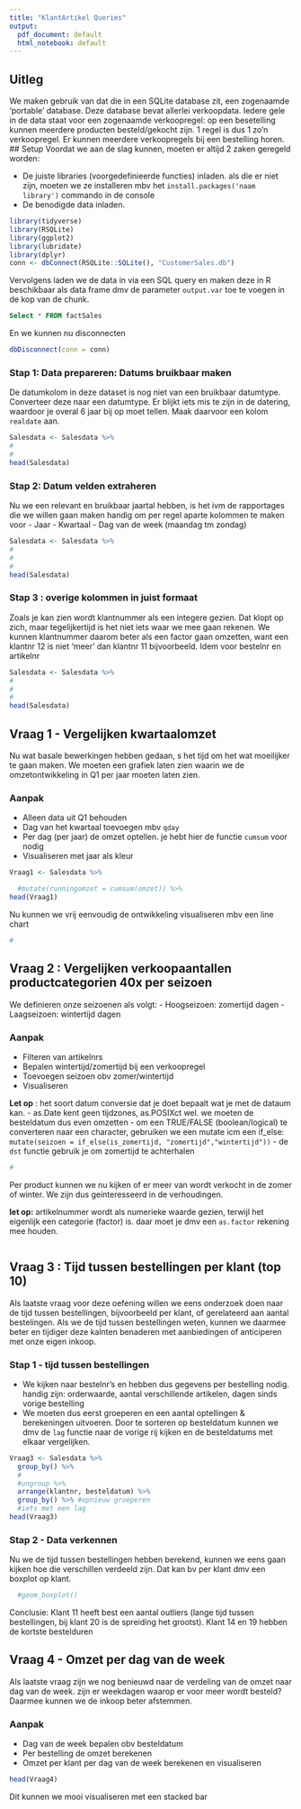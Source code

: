 ```yaml
---
title: "KlantArtikel Queries"
output:
  pdf_document: default
  html_notebook: default
---
```

## Uitleg
We maken gebruik van dat die in een SQLite database zit, een zogenaamde 'portable' database.  Deze database bevat allerlei verkoopdata.
Iedere gele in de data staat voor een zogenaamde verkoopregel: op een besetelling kunnen meerdere producten besteld/gekocht zijn. 1 regel is dus 1 zo'n verkoopregel. Er kunnen meerdere verkoopregels bij een bestelling horen.
## Setup
Voordat we aan de slag kunnen, moeten er altijd 2 zaken geregeld worden:

- De juiste libraries (voorgedefinieerde functies) inladen. als die er niet zijn, moeten we ze installeren mbv het `install.packages('naam library')` commando in de console
- De benodigde data inladen.

```r
library(tidyverse)
library(RSQLite)
library(ggplot2)
library(lubridate)
library(dplyr)
conn <- dbConnect(RSQLite::SQLite(), "CustomerSales.db")
```

Vervolgens laden we de data in via een SQL query en maken deze in R beschikbaar als data frame dmv de parameter `output.var` toe te voegen in de kop van de chunk.
```sql
Select * FROM factSales
```
En we kunnen nu disconnecten
```r
dbDisconnect(conn = conn)
```
### Stap 1: Data prepareren: Datums bruikbaar maken
De datumkolom in deze dataset is nog niet van een bruikbaar datumtype. Converteer deze naar een datumtype. Er blijkt iets mis te zijn in de datering, waardoor je overal 6 jaar bij op moet tellen. Maak daarvoor een kolom `realdate` aan.

```r
Salesdata <- Salesdata %>%
#
#
head(Salesdata)
```
### Stap 2: Datum velden extraheren
Nu we een relevant en bruikbaar jaartal hebben, is het ivm de rapportages die we willen gaan maken handig om per regel aparte kolommen te maken voor
- Jaar
- Kwartaal
- Dag van de week (maandag tm zondag)
```r
Salesdata <- Salesdata %>%
#
#
#
head(Salesdata)
```
### Stap 3 : overige kolommen in juist formaat
Zoals je kan zien  wordt klantnummer als een integere gezien. Dat klopt op zich, maar tegelijkertijd is het niet iets waar we mee gaan rekenen. We kunnen klantnummer daarom beter als een factor gaan omzetten, want een klantnr 12 is niet 'meer' dan klantnr 11 bijvoorbeeld. Idem voor bestelnr en artikelnr
```r
Salesdata <- Salesdata %>%
#
#
#
head(Salesdata)
```


## Vraag 1 - Vergelijken kwartaalomzet
Nu wat basale bewerkingen hebben gedaan, s het tijd om het wat moeilijker te gaan maken. We moeten een grafiek laten zien waarin we de omzetontwikkeling in Q1 per jaar moeten laten zien.

### Aanpak

- Alleen data uit Q1 behouden
- Dag van het kwartaal toevoegen mbv `qday`
- Per dag (per jaar) de omzet optellen. je hebt hier de functie `cumsum` voor nodig
- Visualiseren met jaar als kleur
```r
Vraag1 <- Salesdata %>%

  #mutate(runningomzet = cumsum(omzet)) %>%
head(Vraag1)
```
Nu kunnen we vrij eenvoudig de ontwikkeling visualiseren mbv een line chart

```r
#
```

## Vraag 2 : Vergelijken verkoopaantallen productcategorien 40x  per seizoen
We definieren onze seizoenen als volgt:
- Hoogseizoen: zomertijd dagen
- Laagseizoen: wintertijd dagen


### Aanpak
- Filteren van artikelnrs
- Bepalen wintertijd/zomertijd bij een verkoopregel
- Toevoegen seizoen obv zomer/wintertijd
- Visualiseren

**Let op** : het soort datum conversie dat je doet bepaalt wat je met de dataum kan. 
- as.Date kent geen tijdzones, as.POSIXct wel. we moeten de besteldatum dus even omzetten
- om een TRUE/FALSE (boolean/logical) te converteren naar een character, gebruiken we een mutate icm een if_else: `mutate(seizoen = if_else(is_zomertijd, "zomertijd","wintertijd"))`
- de `dst` functie gebruik je om zomertijd te achterhalen

```r
#
```
Per product kunnen we nu kijken of er meer van wordt verkocht in de zomer of winter. We zijn dus geinteresseerd in de verhoudingen.

**let op:** artikelnummer wordt als numerieke waarde gezien, terwijl het eigenlijk een categorie (factor) is. daar moet je dmv een `as.factor` rekening mee houden.

```r

```

## Vraag 3 : Tijd tussen bestellingen per klant (top 10)
Als laatste vraag voor deze oefening willen we eens onderzoek doen naar de tijd tussen bestellingen, bijvoorbeeld per klant, of gerelateerd aan aantal bestelingen.
Als we de tijd tussen bestellingen weten, kunnen we daarmee beter en tijdiger deze kalnten benaderen met aanbiedingen of anticiperen met onze eigen inkoop.

### Stap 1 - tijd tussen bestellingen
- We kijken naar bestelnr's  en hebben dus gegevens per bestelling nodig. handig zijn: orderwaarde, aantal verschillende artikelen, dagen sinds vorige bestelling
- We moeten dus eerst groeperen en een aantal optellingen & berekeningen uitvoeren. Door te sorteren op besteldatum kunnen we dmv de `lag` functie naar de vorige rij kijken en de besteldatums met elkaar vergelijken.

```r
Vraag3 <- Salesdata %>%
  group_by() %>%
  #
  #ungroup %>%
  arrange(klantnr, besteldatum) %>%
  group_by() %>% #opnieuw groeperen 
  #iets met een lag
head(Vraag3)
```
 
### Stap 2 - Data verkennen
Nu we de tijd tussen bestellingen hebben berekend, kunnen we eens gaan kijken hoe die verschillen verdeeld zijn. Dat kan bv per klant dmv een boxplot op klant.

```r
  #geom_boxplot()
```
Conclusie: Klant 11 heeft best een aantal outliers (lange tijd tussen bestellingen, bij klant 20 is de spreiding het grootst). Klant 14 en 19 hebben de kortste bestelduren

## Vraag 4 - Omzet per dag van de week
Als laatste vraag zijn we nog benieuwd naar de verdeling van de omzet naar dag van de week. zijn er weekdagen waarop er voor meer wordt besteld? Daarmee kunnen we de inkoop beter afstemmen.

### Aanpak
- Dag van de week bepalen obv besteldatum
- Per bestelling de omzet berekenen
- Omzet per klant per dag van de week berekenen en visualiseren

```r

head(Vraag4)
```
Dit kunnen we mooi visualiseren met een stacked bar

```r

```


